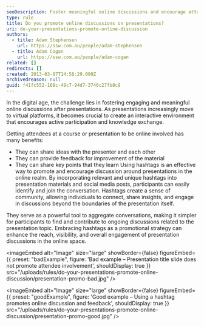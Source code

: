```yaml
---
seoDescription: Foster meaningful online discussions and encourage attendee engagement through strategic hashtag use, promoting presentation feedback and community-building.
type: rule
title: Do you promote online discussions on presentations?
uri: do-your-presentations-promote-online-discussion
authors:
  - title: Adam Stephensen
    url: https://ssw.com.au/people/adam-stephensen
  - title: Adam Cogan
    url: https://ssw.com.au/people/adam-cogan
related: []
redirects: []
created: 2013-03-07T14:58:29.000Z
archivedreason: null
guid: f41fc552-108c-49c7-94d7-3746c27fb8c9
---
```


In the digital age, the challenge lies in fostering engaging and meaningful online discussions after presentations. As presentations increasingly move to virtual platforms, it becomes crucial to create an interactive environment that encourages active participation and knowledge exchange.

Getting attendees at a course or presentation to be online involved has many benefits:

- They can share ideas with the presenter and each other
- They can provide feedback for improvement of the material
- They can share key points that they learn
Using hashtags is an effective way to promote and encourage discussion around presentations in the online realm. By incorporating relevant and unique hashtags into presentation materials and social media posts, participants can easily identify and join the conversation. Hashtags create a sense of community, allowing individuals to connect, share insights, and engage in discussions beyond the boundaries of the presentation itself.

They serve as a powerful tool to aggregate conversations, making it simpler for participants to find and contribute to ongoing discussions related to the presentation topic. Embracing hashtags as a promotional strategy can enhance the reach, visibility, and overall engagement of presentation discussions in the online space.

<imageEmbed
  alt="Image"
  size="large"
  showBorder={false}
  figureEmbed={{
    preset: "badExample",
    figure: 'Bad example – Presentation title slide does not promote attendee involvement',
    shouldDisplay: true
  }}
  src="/uploads/rules/do-your-presentations-promote-online-discussion/presentation-promo-bad.jpg"
/>

<imageEmbed
  alt="Image"
  size="large"
  showBorder={false}
  figureEmbed={{
    preset: "goodExample",
    figure: 'Good example – Using a hashtag promotes online discussion and feedback',
    shouldDisplay: true
  }}
  src="/uploads/rules/do-your-presentations-promote-online-discussion/presentation-promo-good.jpg"
/>